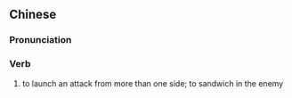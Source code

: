 {{also|夹攻}}
==Chinese==
{{zh-forms|s=夹攻}}

===Pronunciation===
{{zh-pron
|m=夾gōng
|c=gaap3 gung1
|cat=v
}}

===Verb===
{{zh-verb}}

# to launch an attack from more than one side; to sandwich in the enemy